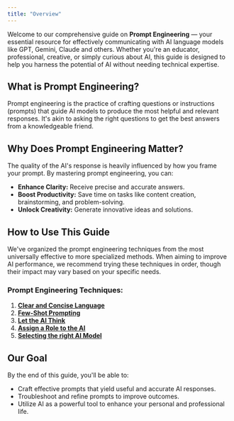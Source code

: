 ```yaml
---
title: "Overview"
---
```


Welcome to our comprehensive guide on **Prompt Engineering** — your essential resource for effectively communicating with AI language models like GPT, Gemini, Claude and others. Whether you're an educator, professional, creative, or simply curious about AI, this guide is designed to help you harness the potential of AI without needing technical expertise.

## What is Prompt Engineering?

Prompt engineering is the practice of crafting questions or instructions (prompts) that guide AI models to produce the most helpful and relevant responses. It's akin to asking the right questions to get the best answers from a knowledgeable friend.

## Why Does Prompt Engineering Matter?

The quality of the AI's response is heavily influenced by how you frame your prompt. By mastering prompt engineering, you can:

- **Enhance Clarity:** Receive precise and accurate answers.
- **Boost Productivity:** Save time on tasks like content creation, brainstorming, and problem-solving.
- **Unlock Creativity:** Generate innovative ideas and solutions.

## How to Use This Guide

We've organized the prompt engineering techniques from the most universally effective to more specialized methods. When aiming to improve AI performance, we recommend trying these techniques in order, though their impact may vary based on your specific needs.

### Prompt Engineering Techniques:

1. [**Clear and Concise Language**](/Documentation/Prompt/CCT)
2. [**Few-Shot Prompting**](/Documentation/Prompt/Multishot)
3. [**Let the AI Think**](/Documentation/Prompt/let-the-ai-think)
4. [**Assign a Role to the AI**](/Documentation/Prompt/assign-role-to-ai)
5. [**Selecting the right AI Model**](/Documentation/Prompt/Select-model)

## Our Goal

By the end of this guide, you'll be able to:

- Craft effective prompts that yield useful and accurate AI responses.
- Troubleshoot and refine prompts to improve outcomes.
- Utilize AI as a powerful tool to enhance your personal and professional life.
